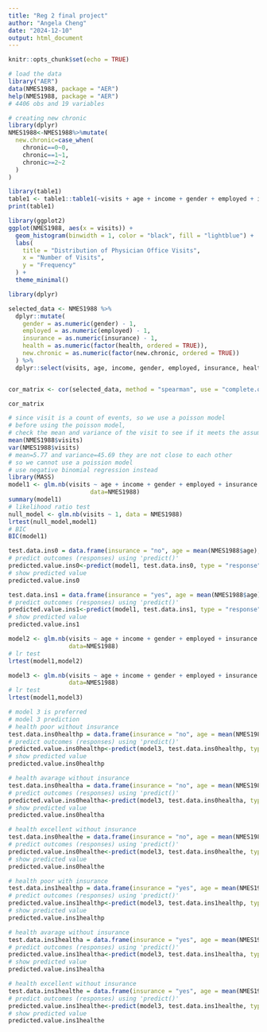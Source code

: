 ```yaml
---
title: "Reg 2 final project"
author: "Angela Cheng"
date: "2024-12-10"
output: html_document
---
```


```r
knitr::opts_chunk$set(echo = TRUE)
```

```r
# load the data
library("AER")
data(NMES1988, package = "AER") 
help(NMES1988, package = "AER")
# 4406 obs and 19 variables

# creating new chronic
library(dplyr)
NMES1988<-NMES1988%>%mutate(
  new.chronic=case_when(
    chronic==0~0,
    chronic==1~1,
    chronic>=2~2
  )
)
```
```r
library(table1)
table1 <- table1::table1(~visits + age + income + gender + employed + insurance + health + new.chronic, data = NMES1988)
print(table1)
```

```r
library(ggplot2)
ggplot(NMES1988, aes(x = visits)) +
  geom_histogram(binwidth = 1, color = "black", fill = "lightblue") +
  labs(
    title = "Distribution of Physician Office Visits",
    x = "Number of Visits",
    y = "Frequency"
  ) +
  theme_minimal()
```
```r
library(dplyr)

selected_data <- NMES1988 %>%
  dplyr::mutate(
    gender = as.numeric(gender) - 1,  
    employed = as.numeric(employed) - 1, 
    insurance = as.numeric(insurance) - 1, 
    health = as.numeric(factor(health, ordered = TRUE)),  
    new.chronic = as.numeric(factor(new.chronic, ordered = TRUE)) 
  ) %>%
  dplyr::select(visits, age, income, gender, employed, insurance, health, new.chronic)


cor_matrix <- cor(selected_data, method = "spearman", use = "complete.obs")

cor_matrix
```

```r
# since visit is a count of events, so we use a poisson model
# before using the poisson model, 
# check the mean and variance of the visit to see if it meets the assumption
mean(NMES1988$visits)
var(NMES1988$visits)
# mean=5.77 and variance=45.69 they are not close to each other
# so we cannot use a poission model
# use negative binomial regression instead
library(MASS)
model1 <- glm.nb(visits ~ age + income + gender + employed + insurance + health + new.chronic, 
                       data=NMES1988)
summary(model1)
# likelihood ratio test
null_model <- glm.nb(visits ~ 1, data = NMES1988)
lrtest(null_model,model1)
# BIC
BIC(model1)
```

```r
test.data.ins0 = data.frame(insurance = "no", age = mean(NMES1988$age), income = mean(NMES1988$income), gender = "female", employed = "no", health="poor", new.chronic=0)
# predict outcomes (responses) using 'predict()'
predicted.value.ins0<-predict(model1, test.data.ins0, type = "response")
# show predicted value
predicted.value.ins0

test.data.ins1 = data.frame(insurance = "yes", age = mean(NMES1988$age), income = mean(NMES1988$income), gender = "female", employed = "no", health="poor", new.chronic=0)
# predict outcomes (responses) using 'predict()'
predicted.value.ins1<-predict(model1, test.data.ins1, type = "response")
# show predicted value
predicted.value.ins1
```
```r
model2 <- glm.nb(visits ~ age + income + gender + employed + insurance + health + new.chronic + insurance:gender, 
                 data=NMES1988)
# lr test
lrtest(model1,model2)

model3 <- glm.nb(visits ~ age + income + gender + employed + insurance + health + new.chronic + insurance:health, 
                 data=NMES1988)
# lr test
lrtest(model1,model3)

# model 3 is preferred
# model 3 prediction
# health poor without insurance
test.data.ins0healthp = data.frame(insurance = "no", age = mean(NMES1988$age), income = mean(NMES1988$income), gender = "female", employed = "no", health="poor", new.chronic=0)
# predict outcomes (responses) using 'predict()'
predicted.value.ins0healthp<-predict(model3, test.data.ins0healthp, type = "response")
# show predicted value
predicted.value.ins0healthp

# health avarage without insurance
test.data.ins0healtha = data.frame(insurance = "no", age = mean(NMES1988$age), income = mean(NMES1988$income), gender = "female", employed = "no", health="average", new.chronic=0)
# predict outcomes (responses) using 'predict()'
predicted.value.ins0healtha<-predict(model3, test.data.ins0healtha, type = "response")
# show predicted value
predicted.value.ins0healtha

# health excellent without insurance
test.data.ins0healthe = data.frame(insurance = "no", age = mean(NMES1988$age), income = mean(NMES1988$income), gender = "female", employed = "no", health="excellent", new.chronic=0)
# predict outcomes (responses) using 'predict()'
predicted.value.ins0healthe<-predict(model3, test.data.ins0healthe, type = "response")
# show predicted value
predicted.value.ins0healthe

# health poor with insurance
test.data.ins1healthp = data.frame(insurance = "yes", age = mean(NMES1988$age), income = mean(NMES1988$income), gender = "female", employed = "no", health="poor", new.chronic=0)
# predict outcomes (responses) using 'predict()'
predicted.value.ins1healthp<-predict(model3, test.data.ins1healthp, type = "response")
# show predicted value
predicted.value.ins1healthp

# health avarage without insurance
test.data.ins1healtha = data.frame(insurance = "yes", age = mean(NMES1988$age), income = mean(NMES1988$income), gender = "female", employed = "no", health="average", new.chronic=0)
# predict outcomes (responses) using 'predict()'
predicted.value.ins1healtha<-predict(model3, test.data.ins1healtha, type = "response")
# show predicted value
predicted.value.ins1healtha

# health excellent without insurance
test.data.ins1healthe = data.frame(insurance = "yes", age = mean(NMES1988$age), income = mean(NMES1988$income), gender = "female", employed = "no", health="excellent", new.chronic=0)
# predict outcomes (responses) using 'predict()'
predicted.value.ins1healthe<-predict(model3, test.data.ins1healthe, type = "response")
# show predicted value
predicted.value.ins1healthe
```
